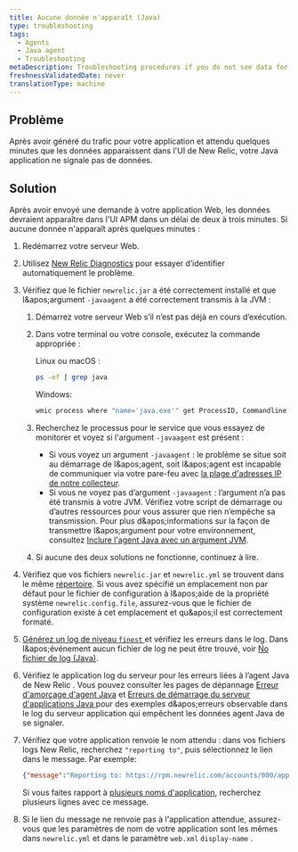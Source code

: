 ```yaml
---
title: Aucune donnée n'apparaît (Java)
type: troubleshooting
tags:
  - Agents
  - Java agent
  - Troubleshooting
metaDescription: Troubleshooting procedures if you do not see data for your app in the New Relic UI after installing the Java agent.
freshnessValidatedDate: never
translationType: machine
---
```


## Problème

Après avoir généré du trafic pour votre application et attendu quelques minutes que les données apparaissent dans l'UI de New Relic, votre Java application ne signale pas de données.

## Solution

Après avoir envoyé une demande à votre application Web, les données devraient apparaître dans l'UI APM dans un délai de deux à trois minutes. Si aucune donnée n'apparaît après quelques minutes :

1. Redémarrez votre serveur Web.

2. Utilisez [New Relic Diagnostics](/docs/agents/manage-apm-agents/troubleshooting/new-relic-diagnostics) pour essayer d’identifier automatiquement le problème.

3. Vérifiez que le fichier `newrelic.jar` a été correctement installé et que l&amp;apos;argument `-javaagent` a été correctement transmis à la JVM :

   1. Démarrez votre serveur Web s’il n’est pas déjà en cours d’exécution.

   2. Dans votre terminal ou votre console, exécutez la commande appropriée :

      Linux ou macOS :

      ```sh
      ps -ef | grep java
      ```

      Windows:

      ```sh
      wmic process where "name='java.exe'" get ProcessID, Commandline /format:list
      ```

   3. Recherchez le processus pour le service que vous essayez de monitorer et voyez si l'argument `-javaagent` est présent :

      * Si vous voyez un argument `-javaagent` : le problème se situe soit au démarrage de l&amp;apos;agent, soit l&amp;apos;agent est incapable de communiquer via votre pare-feu avec [la plage d'adresses IP de notre collecteur](/docs/using-new-relic/cross-product-functions/install-configure/networks).
      * Si vous ne voyez pas d’argument `-javaagent` : l’argument n’a pas été transmis à votre JVM. Vérifiez votre script de démarrage ou d’autres ressources pour vous assurer que rien n’empêche sa transmission. Pour plus d&amp;apos;informations sur la façon de transmettre l&amp;apos;argument pour votre environnement, consultez [Inclure l'agent Java avec un argument JVM](/docs/agents/java-agent/installation/include-java-agent-jvm-argument).

   4. Si aucune des deux solutions ne fonctionne, continuez à lire.

4. Vérifiez que vos fichiers `newrelic.jar` et `newrelic.yml` se trouvent dans le même [répertoire](/docs/agents/manage-apm-agents/troubleshooting/find-agent-root-directory#java-agent). Si vous avez spécifié un emplacement non par défaut pour le fichier de configuration à l&amp;apos;aide de la propriété système `newrelic.config.file`, assurez-vous que le fichier de configuration existe à cet emplacement et qu&amp;apos;il est correctement formaté.

5. [Générez un log de niveau `finest` ](/docs/agents/java-agent/troubleshooting/generating-logs-troubleshooting)et vérifiez les erreurs dans le log. Dans l&amp;apos;événement aucun fichier de log ne peut être trouvé, voir [No fichier de log (Java)](/docs/agents/java-agent/troubleshooting/no-log-file-java).

6. Vérifiez le application log du serveur pour les erreurs liées à l’agent Java de New Relic . Vous pouvez consulter les pages de dépannage [Erreur d'amorçage d'agent Java](/docs/agents/java-agent/troubleshooting/error-bootstrapping-new-relic-java-agent) et [Erreurs de démarrage du serveur d'applications Java ](/docs/agents/java-agent/troubleshooting/errors-starting-java-app-server)pour des exemples d&amp;apos;erreurs observable dans le log du serveur application qui empêchent les données agent Java de se signaler.

7. Vérifiez que votre application renvoie le nom attendu : dans vos fichiers logs New Relic, recherchez `"reporting to"`, puis sélectionnez le lien dans le message. Par exemple:

   ```json
   {"message":"Reporting to: https://rpm.newrelic.com/accounts/000/applications/000000"}
   ```

   Si vous faites rapport à [plusieurs noms d'application](/docs/apm/new-relic-apm/installation-configuration/using-multiple-names-app), recherchez plusieurs lignes avec ce message.

8. Si le lien du message ne renvoie pas à l'application attendue, assurez-vous que les paramètres de nom de votre application sont les mêmes dans `newrelic.yml` et dans le paramètre `web.xml` `display-name` .